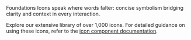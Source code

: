 
<Meta title="Foundations/Iconography" />

<Unstyled>
  <Subheading>Foundations</Subheading>

  <Heading name="Iconography" level="h1" style="h1" type="article" />

  <Lead>
    Icons speak where words falter: concise symbolism bridging clarity and
    context in every interaction.
  </Lead>

  Explore our extensive library of over 1,000 icons. For detailed guidance on using
  these icons, refer to the [icon component documentation](/docs/components-icon--docs).

  <IconDisplay />
</Unstyled>
